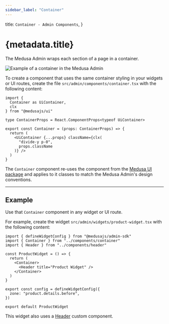 ```yaml
---
sidebar_label: "Container"
---
```


  title: `Container - Admin Components`,
}

# {metadata.title}

The Medusa Admin wraps each section of a page in a container.

![Example of a container in the Medusa Admin](https://res.cloudinary.com/dza7lstvk/image/upload/v1728287102/Medusa%20Resources/container_soenir.png)

To create a component that uses the same container styling in your widgets or UI routes, create the file `src/admin/components/container.tsx` with the following content:

```tsx
import { 
  Container as UiContainer,
  clx
} from "@medusajs/ui"

type ContainerProps = React.ComponentProps<typeof UiContainer>

export const Container = (props: ContainerProps) => {
  return (
    <UiContainer {...props} className={clx(
      "divide-y p-0",
      props.className
    )} />
  )
}
```

The `Container` component re-uses the component from the [Medusa UI package](!ui!/components/container) and applies to it classes to match the Medusa Admin's design conventions.

---

## Example

Use that `Container` component in any widget or UI route.

For example, create the widget `src/admin/widgets/product-widget.tsx` with the following content:

```tsx title="src/admin/widgets/product-widget.tsx"
import { defineWidgetConfig } from "@medusajs/admin-sdk"
import { Container } from "../components/container"
import { Header } from "../components/header"

const ProductWidget = () => {
  return (
    <Container>
      <Header title="Product Widget" />
    </Container>
  )
}

export const config = defineWidgetConfig({
  zone: "product.details.before",
})

export default ProductWidget
```

This widget also uses a [Header](../header/page.mdx) custom component.
